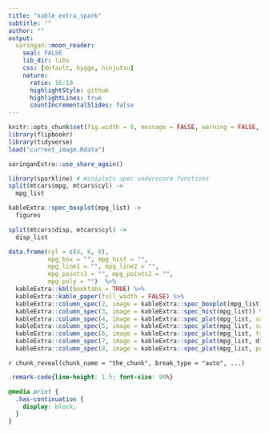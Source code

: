 ```yaml
---
title: "kable extra_spark"
subtitle: ""
author: ""
output:
  xaringan::moon_reader:
    seal: FALSE
    lib_dir: libs
    css: [default, hygge, ninjutsu]
    nature:
      ratio: 16:10
      highlightStyle: github
      highlightLines: true
      countIncrementalSlides: false
---
```




```r
knitr::opts_chunk$set(fig.width = 6, message = FALSE, warning = FALSE, comment = "", cache = F)
library(flipbookr)
library(tidyverse)
load("current_image.Rdata")
```


```r
xaringanExtra::use_share_again()
```


```r
library(sparkline) # miniplots spec underscore functions
split(mtcars$mpg, mtcars$cyl) ->
  mpg_list

kableExtra::spec_boxplot(mpg_list) ->
  figures

split(mtcars$disp, mtcars$cyl) ->
  disp_list

data.frame(cyl = c(4, 6, 8), 
           mpg_box = "", mpg_hist = "",
           mpg_line1 = "", mpg_line2 = "",
           mpg_points1 = "", mpg_points2 = "", 
           mpg_poly = "")  %>% 
  kableExtra::kbl(booktabs = TRUE) %>%
  kableExtra::kable_paper(full_width = FALSE) %>%
  kableExtra::column_spec(2, image = kableExtra::spec_boxplot(mpg_list)) %>%
  kableExtra::column_spec(3, image = kableExtra::spec_hist(mpg_list)) %>%
  kableExtra::column_spec(4, image = kableExtra::spec_plot(mpg_list, same_lim = TRUE)) %>%
  kableExtra::column_spec(5, image = kableExtra::spec_plot(mpg_list, same_lim = FALSE)) %>%
  kableExtra::column_spec(6, image = kableExtra::spec_plot(mpg_list, type = "p")) %>%
  kableExtra::column_spec(7, image = kableExtra::spec_plot(mpg_list, disp_list, type = "p")) %>%
  kableExtra::column_spec(8, image = kableExtra::spec_plot(mpg_list, polymin = 5))
```

`r chunk_reveal(chunk_name = "the_chunk", break_type = "auto", ...)`



```css
.remark-code{line-height: 1.5; font-size: 90%}

@media print {
  .has-continuation {
    display: block;
  }
}
```

